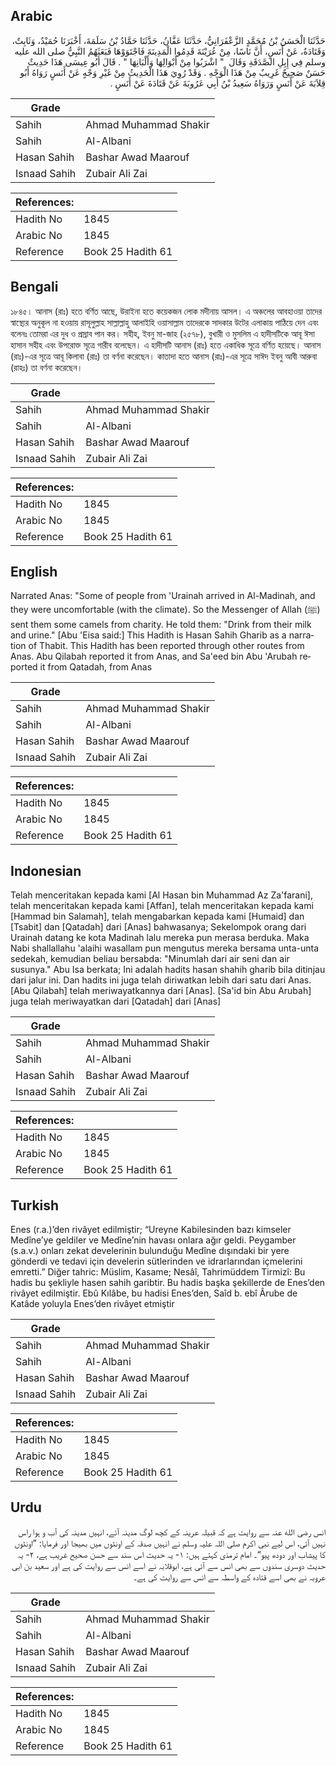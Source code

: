 ## Arabic


<div dir="rtl" lang="ar" style={{fontSize:'larger',backgroundColor:'#f8f9fa',padding:20}}>
حَدَّثَنَا الْحَسَنُ بْنُ مُحَمَّدٍ الزَّعْفَرَانِيُّ، حَدَّثَنَا عَفَّانُ، حَدَّثَنَا حَمَّادُ بْنُ سَلَمَةَ، أَخْبَرَنَا حُمَيْدٌ، وَثَابِتٌ، وَقَتَادَةُ، عَنْ أَنَسٍ، أَنَّ نَاسًا، مِنْ عُرَيْنَةَ قَدِمُوا الْمَدِينَةَ فَاجْتَوَوْهَا فَبَعَثَهُمُ النَّبِيُّ صلى الله عليه وسلم فِي إِبِلِ الصَّدَقَةِ وَقَالَ ‏ "‏ اشْرَبُوا مِنْ أَبْوَالِهَا وَأَلْبَانِهَا ‏"‏ ‏.‏ قَالَ أَبُو عِيسَى هَذَا حَدِيثٌ حَسَنٌ صَحِيحٌ غَرِيبٌ مِنْ هَذَا الْوَجْهِ ‏.‏ وَقَدْ رُوِيَ هَذَا الْحَدِيثُ مِنْ غَيْرِ وَجْهٍ عَنْ أَنَسٍ رَوَاهُ أَبُو قِلاَبَةَ عَنْ أَنَسٍ وَرَوَاهُ سَعِيدُ بْنُ أَبِي عَرُوبَةَ عَنْ قَتَادَةَ عَنْ أَنَسٍ ‏.‏
</div>
<div style={{backgroundColor:'#f8f9fa',padding:20, marginBottom: 10}}><table> <thead> <tr> <th>Grade</th> <th></th> </tr> </thead> <tbody> <tr><td>Sahih</td><td>Ahmad Muhammad Shakir</td></tr><tr><td>Sahih</td><td>Al-Albani</td></tr><tr><td>Hasan Sahih</td><td>Bashar Awad Maarouf</td></tr><tr><td>Isnaad Sahih</td><td>Zubair Ali Zai</td></tr></tbody></table><table> <thead> <tr> <th>References:</th> <th></th> </tr> </thead> <tbody><tr><td>Hadith No</td><td>1845</td></tr><tr><td>Arabic No</td><td>1845</td></tr><tr><td>Reference</td><td>Book 25 Hadith 61</td></tr></tbody></table></div>

## Bengali


<div dir="ltr" lang="bn" style={{fontSize:'larger',backgroundColor:'#f8f9fa',padding:20}}>
১৮৪৫। আনাস (রাঃ) হতে বর্ণিত আছে, উরাইনা হতে কয়েকজন লোক মদীনায় আসল। এ অঞ্চলের আবহাওয়া তাদের স্বাস্থ্যের অনুকূল না হওয়ায় রাসূলুল্লাহ সাল্লাল্লাহু আলাইহি ওয়াসাল্লাম তাদেরকে সাদকার উটের এলাকায় পাঠিয়ে দেন এবং বলেনঃ তোমরা এর দুধ ও প্রস্রাব পান কর। সহীহ, ইবনু মা-জাহ (২৫৭৮), বুখারী ও মুসলিম এ হাদীসটিকে আবূ ঈসা হাসান সহীহ এবং উপরোক্ত সূত্রে গারীব বলেছেন। এ হাদীসটি আনাস (রাঃ) হতে একাধিক সূত্রে বর্ণিত হয়েছে। আনাস (রাঃ)-এর সূত্রে আবূ কিলাবা (রাঃ) তা বর্ণনা করেছেন। কাতাদা হতে আনাস (রাঃ)-এর সূত্রে সাঈদ ইবনু আবী আরুবা (রাহঃ) তা বর্ণনা করেছেন।
</div>
<div style={{backgroundColor:'#f8f9fa',padding:20, marginBottom: 10}}><table> <thead> <tr> <th>Grade</th> <th></th> </tr> </thead> <tbody> <tr><td>Sahih</td><td>Ahmad Muhammad Shakir</td></tr><tr><td>Sahih</td><td>Al-Albani</td></tr><tr><td>Hasan Sahih</td><td>Bashar Awad Maarouf</td></tr><tr><td>Isnaad Sahih</td><td>Zubair Ali Zai</td></tr></tbody></table><table> <thead> <tr> <th>References:</th> <th></th> </tr> </thead> <tbody><tr><td>Hadith No</td><td>1845</td></tr><tr><td>Arabic No</td><td>1845</td></tr><tr><td>Reference</td><td>Book 25 Hadith 61</td></tr></tbody></table></div>

## English


<div dir="ltr" lang="en" style={{fontSize:'larger',backgroundColor:'#f8f9fa',padding:20}}>
Narrated Anas: "Some of people from 'Urainah arrived in Al-Madinah, and they were uncomfortable (with the climate). So the Messenger of Allah (ﷺ) sent them some camels from charity. He told them: "Drink from their milk and urine." [Abu 'Eisa said:] This Hadith is Hasan Sahih Gharib as a narration of Thabit. This Hadith has been reported through other routes from Anas. Abu Qilabah reported it from Anas, and Sa'eed bin Abu 'Arubah reported it from Qatadah, from Anas
</div>
<div style={{backgroundColor:'#f8f9fa',padding:20, marginBottom: 10}}><table> <thead> <tr> <th>Grade</th> <th></th> </tr> </thead> <tbody> <tr><td>Sahih</td><td>Ahmad Muhammad Shakir</td></tr><tr><td>Sahih</td><td>Al-Albani</td></tr><tr><td>Hasan Sahih</td><td>Bashar Awad Maarouf</td></tr><tr><td>Isnaad Sahih</td><td>Zubair Ali Zai</td></tr></tbody></table><table> <thead> <tr> <th>References:</th> <th></th> </tr> </thead> <tbody><tr><td>Hadith No</td><td>1845</td></tr><tr><td>Arabic No</td><td>1845</td></tr><tr><td>Reference</td><td>Book 25 Hadith 61</td></tr></tbody></table></div>

## Indonesian


<div dir="ltr" lang="id" style={{fontSize:'larger',backgroundColor:'#f8f9fa',padding:20}}>
Telah menceritakan kepada kami [Al Hasan bin Muhammad Az Za'farani], telah menceritakan kepada kami [Affan], telah menceritakan kepada kami [Hammad bin Salamah], telah mengabarkan kepada kami [Humaid] dan [Tsabit] dan [Qatadah] dari [Anas] bahwasanya; Sekelompok orang dari Urainah datang ke kota Madinah lalu mereka pun merasa berduka. Maka Nabi shallallahu 'alaihi wasallam pun mengutus mereka bersama unta-unta sedekah, kemudian beliau bersabda: "Minumlah dari air seni dan air susunya." Abu Isa berkata; Ini adalah hadits hasan shahih gharib bila ditinjau dari jalur ini. Dan hadits ini juga telah diriwatkan lebih dari satu dari Anas. [Abu Qilabah] telah meriwayatkannya dari [Anas]. [Sa'id bin Abu Arubah] juga telah meriwayatkan dari [Qatadah] dari [Anas]
</div>
<div style={{backgroundColor:'#f8f9fa',padding:20, marginBottom: 10}}><table> <thead> <tr> <th>Grade</th> <th></th> </tr> </thead> <tbody> <tr><td>Sahih</td><td>Ahmad Muhammad Shakir</td></tr><tr><td>Sahih</td><td>Al-Albani</td></tr><tr><td>Hasan Sahih</td><td>Bashar Awad Maarouf</td></tr><tr><td>Isnaad Sahih</td><td>Zubair Ali Zai</td></tr></tbody></table><table> <thead> <tr> <th>References:</th> <th></th> </tr> </thead> <tbody><tr><td>Hadith No</td><td>1845</td></tr><tr><td>Arabic No</td><td>1845</td></tr><tr><td>Reference</td><td>Book 25 Hadith 61</td></tr></tbody></table></div>

## Turkish


<div dir="ltr" lang="tr" style={{fontSize:'larger',backgroundColor:'#f8f9fa',padding:20}}>
Enes (r.a.)’den rivâyet edilmiştir; “Ureyne Kabilesinden bazı kimseler Medîne’ye geldiler ve Medîne’nin havası onlara ağır geldi. Peygamber (s.a.v.) onları zekat develerinin bulunduğu Medîne dışındaki bir yere gönderdi ve tedavi için develerin sütlerinden ve idrarlarından içmelerini emretti.” Diğer tahric: Müslim, Kasame; Nesâî, Tahrimüddem Tirmizî: Bu hadis bu şekliyle hasen sahih garibtir. Bu hadis başka şekillerde de Enes’den rivâyet edilmiştir. Ebû Kılâbe, bu hadisi Enes’den, Saîd b. ebî Ârube de Katâde yoluyla Enes’den rivâyet etmiştir
</div>
<div style={{backgroundColor:'#f8f9fa',padding:20, marginBottom: 10}}><table> <thead> <tr> <th>Grade</th> <th></th> </tr> </thead> <tbody> <tr><td>Sahih</td><td>Ahmad Muhammad Shakir</td></tr><tr><td>Sahih</td><td>Al-Albani</td></tr><tr><td>Hasan Sahih</td><td>Bashar Awad Maarouf</td></tr><tr><td>Isnaad Sahih</td><td>Zubair Ali Zai</td></tr></tbody></table><table> <thead> <tr> <th>References:</th> <th></th> </tr> </thead> <tbody><tr><td>Hadith No</td><td>1845</td></tr><tr><td>Arabic No</td><td>1845</td></tr><tr><td>Reference</td><td>Book 25 Hadith 61</td></tr></tbody></table></div>

## Urdu


<div dir="rtl" lang="ur" style={{fontSize:'larger',backgroundColor:'#f8f9fa',padding:20}}>
انس رضی الله عنہ سے روایت ہے کہ قبیلہ عرینہ کے کچھ لوگ مدینہ آئے، انہیں مدینہ کی آب و ہوا راس نہیں آئی، اس لیے نبی اکرم صلی اللہ علیہ وسلم نے انہیں صدقہ کے اونٹوں میں بھیجا اور فرمایا: ”اونٹوں کا پیشاب اور دودھ پیو“۔ امام ترمذی کہتے ہیں: ۱- یہ حدیث اس سند سے حسن صحیح غریب ہے، ۲- یہ حدیث دوسری سندوں سے بھی انس سے آئی ہے، ابوقلابہ نے اسے انس سے روایت کی ہے اور سعید بن ابی عروبہ نے بھی اسے قتادہ کے واسطہ سے انس سے روایت کی ہے۔
</div>
<div style={{backgroundColor:'#f8f9fa',padding:20, marginBottom: 10}}><table> <thead> <tr> <th>Grade</th> <th></th> </tr> </thead> <tbody> <tr><td>Sahih</td><td>Ahmad Muhammad Shakir</td></tr><tr><td>Sahih</td><td>Al-Albani</td></tr><tr><td>Hasan Sahih</td><td>Bashar Awad Maarouf</td></tr><tr><td>Isnaad Sahih</td><td>Zubair Ali Zai</td></tr></tbody></table><table> <thead> <tr> <th>References:</th> <th></th> </tr> </thead> <tbody><tr><td>Hadith No</td><td>1845</td></tr><tr><td>Arabic No</td><td>1845</td></tr><tr><td>Reference</td><td>Book 25 Hadith 61</td></tr></tbody></table></div>